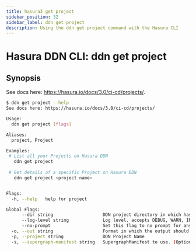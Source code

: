 ```yaml
---
title: hasura3 get project
sidebar_position: 32
sidebar_label: ddn get project
description: Using the ddn get project command with the Hasura CLI
---
```


# Hasura DDN CLI: ddn get project 

## Synopsis
See docs here: https://hasura.io/docs/3.0/ci-cd/projects/.

```bash
$ ddn get project --help
See docs here: https://hasura.io/docs/3.0/ci-cd/projects/

Usage:
  ddn get project [flags]

Aliases:
  project, Project

Examples:
 # List all your Projects on Hasura DDN
   ddn get project
   
 # Get details of a specific Project on Hasura DDN
   ddn get project <project name>


Flags:
  -h, --help   help for project

Global Flags:
      --dir string                   DDN project directory in which hasura.yaml is present (default ".")
      --log-level string             Log level. accepts DEBUG, WARN, INFO, ERROR, FATAL (default "INFO")
      --no-prompt                    Set this flag to no prompt for anything, the command fails if any input is missing
  -o, --out string                   Format in which the output should be printed, accepts table, json and yaml (default "table")
  -p, --project string               DDN Project Name
  -s, --supergraph-manifest string   SupergraphManifest to use. (Optional. DefaultSupergraphManifest used  if not provided)
```

